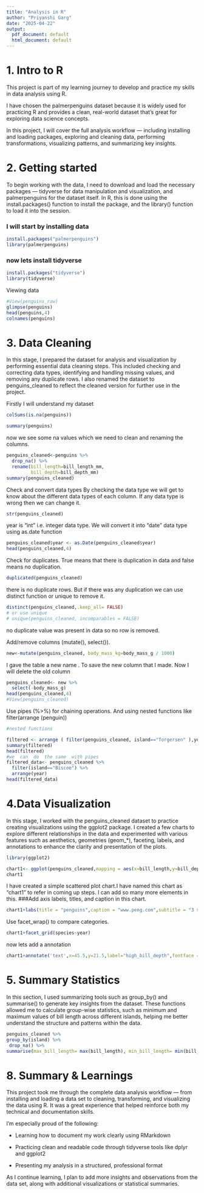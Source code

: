 ```yaml
---
title: "Analysis in R"
author: "Priyanshi Garg"
date: "2025-04-22"
output:
  pdf_document: default
  html_document: default
---
```


# 1. Intro to R
This project is part of my learning journey to develop and practice my skills in data analysis using R.

I have chosen the palmerpenguins dataset because it is widely used for practicing R and provides a clean, real-world dataset that’s great for exploring data science concepts.

In this project, I will cover the full analysis workflow — including installing and loading packages, exploring and cleaning data, performing transformations, visualizing patterns, and summarizing key insights.


# 2. Getting started

To begin working with the data, I need to download and load the necessary packages — tidyverse for data manipulation and visualization, and palmerpenguins for the dataset itself.
In R, this is done using the install.packages() function to install the package, and the library() function to load it into the session.


### I will start by installing data

```r
install.packages("palmerpenguins")
library(palmerpenguins)
```

### now lets install tidyverse

```r
install.packages("tidyverse")
library(tidyverse)
```

Viewing data

```r
#View(penguins_raw)
glimpse(penguins)
head(penguins,4)
colnames(penguins)
```

# 3. Data Cleaning

In this stage, I prepared the dataset for analysis and visualization by performing essential data cleaning steps.
This included checking and correcting data types, identifying and handling missing values, and removing any duplicate rows.
I also renamed the dataset to penguins_cleaned to reflect the cleaned version for further use in the project.

Firstly I will understand my dataset 
```r
colSums(is.na(penguins))
```

```r
summary(penguins)
```

now we see some na values which we need to clean and renaming the columns.

```r
penguins_cleaned<-penguins %>% 
  drop_na() %>% 
  rename(bill_length=bill_length_mm,
         bill_depth=bill_depth_mm)
summary(penguins_cleaned)

```

Check and convert data types By checking the data type we will get to know about the different data types of each column. If any data type is wrong then we can change it.

```r
str(penguins_cleaned)
```

year is "int" i.e. integer data type. We will convert it into "date" data type using as.date function

```r
penguins_cleaned$year <- as.Date(penguins_cleaned$year)
head(penguins_cleaned,4) 
```

Check for duplicates. True means that there is duplication in data and false means no duplication.

```r
duplicated(penguins_cleaned)
```

there is no duplicate rows. But if there was any duplication we can use distinct function or unique to remove it.

```r
distinct(penguins_cleaned,.keep_all= FALSE)
# or use unique
# unique(penguins_cleaned, incomparables = FALSE)
```

no duplicate value was present in data so no row is removed.

Add/remove columns (mutate(), select()).

```r
new<-mutate(penguins_cleaned, body_mass_kg=body_mass_g / 1000)

```
I  gave the table a new  name . To  save the new column that I made. 
Now I will  delete the old column
```r
penguins_cleaned<- new %>% 
  select(-body_mass_g)
head(penguins_cleaned,4)
#View(penguins_cleaned)
```

Use pipes (%\>%) for chaining operations. And using nested functions like filter(arrange (penguin))
```r
#nested functions

filtered <- arrange ( filter(penguins_cleaned, island=="Torgersen" ),year )
summary(filtered)
head(filtered)
#we  can  do  the same  with pipes
filtered_data<- penguins_cleaned %>% 
  filter(island=="Biscoe") %>% 
  arrange(year)
head(filtered_data)
```



# 4.Data Visualization
In this stage, I worked with the penguins_cleaned dataset to practice creating visualizations using the ggplot2 package.
I created a few charts to explore different relationships in the data and experimented with various features such as aesthetics, geometries (geom_*), faceting, labels, and annotations to enhance the clarity and presentation of the plots.


```r
library(ggplot2)
```

```r
chart1<- ggplot(penguins_cleaned,mapping = aes(x=bill_length,y=bill_depth,color=species) )+geom_point()
chart1
```
I have created a simple scattered plot chart.I have named this chart as "chart1" to refer in coming up steps. I can add so many more elements in this.
###Add axis labels, titles, and caption in this chart.

```r
chart1+labs(title = "penguins",caption = "www.peng.com",subtitle = "3 species" )
```

Use facet_wrap() to compare categories.

```r
chart1+facet_grid(species~year)
```
now lets add a annotation 
```r
chart1+annotate('text',x=45.5,y=21.5,label="high_bill_depth",fontface = 'bold')
```

# 5. Summary Statistics
In this section, I used summarizing tools such as group_by() and summarise() to generate key insights from the dataset. These functions allowed me to calculate group-wise statistics, such as minimum and maximum values of bill length across different islands, helping me better understand the structure and patterns within the data.
```r
penguins_cleaned %>% 
group_by(island) %>%
 drop_na() %>% 
summarise(max_bill_length= max(bill_length), min_bill_length= min(bill_length)) 
```

# 8. Summary & Learnings

This project took me through the complete data analysis workflow — from installing and loading a data set to cleaning, transforming, and visualizing the data using R. It was a great experience that helped reinforce both my technical and documentation skills.

I’m especially proud of the following:

* Learning how to document my work clearly using RMarkdown

* Practicing clean and readable code through tidyverse tools like dplyr and ggplot2

* Presenting my analysis in a structured, professional format


As I continue learning, I plan to add more insights and observations from the data set, along with additional visualizations or statistical summaries.

